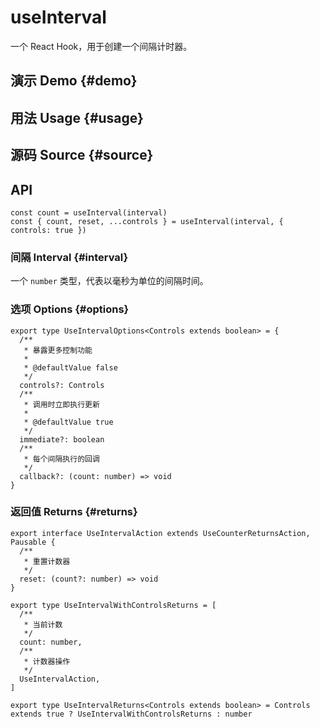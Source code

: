 # useInterval


<HooksType category={frontmatter.category} pausable />

一个 React Hook，用于创建一个间隔计时器。

## 演示 Demo \{#demo}


<App />

## 用法 Usage \{#usage}



## 源码 Source \{#source}


<Source />

## API

```tsx
const count = useInterval(interval)
const { count, reset, ...controls } = useInterval(interval, { controls: true })
```

### 间隔 Interval \{#interval}

一个 `number` 类型，代表以毫秒为单位的间隔时间。

### 选项 Options \{#options}

```tsx
export type UseIntervalOptions<Controls extends boolean> = {
  /**
   * 暴露更多控制功能
   *
   * @defaultValue false
   */
  controls?: Controls
  /**
   * 调用时立即执行更新
   *
   * @defaultValue true
   */
  immediate?: boolean
  /**
   * 每个间隔执行的回调
   */
  callback?: (count: number) => void
}
```

### 返回值 Returns \{#returns}


<Tip type="pausable" />

```tsx
export interface UseIntervalAction extends UseCounterReturnsAction, Pausable {
  /**
   * 重置计数器
   */
  reset: (count?: number) => void
}

export type UseIntervalWithControlsReturns = [
  /**
   * 当前计数
   */
  count: number,
  /**
   * 计数器操作
   */
  UseIntervalAction,
]

export type UseIntervalReturns<Controls extends boolean> = Controls extends true ? UseIntervalWithControlsReturns : number
```
